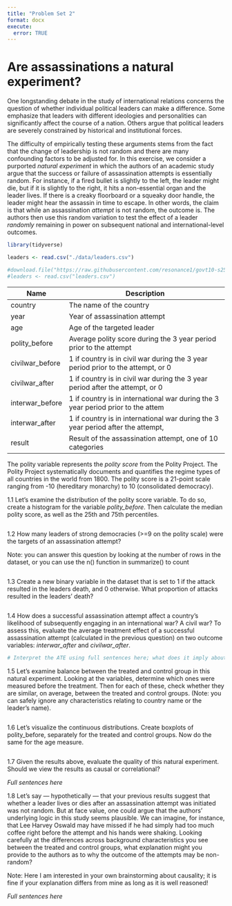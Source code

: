 ```yaml
---
title: "Problem Set 2"
format: docx
execute:
  error: TRUE
---
```



# Are assassinations a natural experiment?

One longstanding debate in the study of international relations concerns the question of whether individual political leaders can make a difference. Some emphasize that leaders with different ideologies and personalities can significantly affect the course of a nation. Others argue that political leaders are severely constrained by historical and institutional forces.  

The difficulty of empirically testing these arguments stems from the fact that the change of leadership is not random and there are many confounding factors to be adjusted for. In this exercise, we consider a purported *natural experiment* in which the authors of an academic study argue that the success or failure of assassination attempts is essentially random. For instance, if a fired bullet is slightly to the left, the leader might die, but if it is slightly to the right, it hits a non-essential organ and the leader lives. If there is a creaky floorboard or a squeaky door handle, the leader might hear the assassin in time to escape. In other words, the claim is that while an assassination _attempt_ is not random, the outcome is. The authors then use this random variation to test the effect of a leader *randomly* remaining in power on subsequent national and international-level outcomes. 

```r
library(tidyverse)

leaders <- read.csv("./data/leaders.csv")

#download.file("https://raw.githubusercontent.com/resonance1/govt10-s25/refs/heads/main/problem_sets/data/leaders.csv","leaders.csv")
#leaders <- read.csv("leaders.csv")


```


| Name           | Description                                                                      |
|----------------|----------------------------------------------------------------------------------|
| country        | The name of the country                                                          |
| year           | Year of assassination attempt                                                    |                                    
| age            | Age of the targeted leader                                                       |
| polity_before  | Average polity score during the 3 year period prior to the attempt               |
| civilwar_before| 1 if country is in civil war during the 3 year period prior to the attempt, or 0 |
| civilwar_after | 1 if country is in civil war during the 3 year period after the attempt, or 0    |
| interwar_before| 1 if country is in international war during the 3 year period prior to the attem |
| interwar_after | 1 if country is in international war during the 3 year period after the attempt, |
| result         | Result of the assassination attempt, one of 10 categories                        |

The polity variable represents the  *polity score* from the Polity Project.  The Polity Project systematically documents and quantifies the regime types of all countries in the world from 1800.  The polity score is a 21-point scale ranging from -10 (hereditary monarchy) to 10 (consolidated democracy).  

1.1 Let's examine the distribution of the polity score variable. To do so, create a histogram for the variable *polity_before*. Then calculate the median polity score, as well as the 25th and 75th percentiles.

```r

```

1.2 How many leaders of strong democracies (>=9 on the polity scale) were the targets of an assassination attempt?

Note: you can answer this question by looking at the number of rows in the dataset, or you can use the n() function in summarize() to count

```r


```
 
1.3 Create a new binary variable in the dataset that is set to 1 if the attack resulted in the leaders death, and 0 otherwise. What proportion of attacks resulted in the leaders' death? 

```r


```

1.4 How does a successful assassination attempt affect a country's likelihood of subsequently engaging in an international war? A civil war? To assess this, evaluate the average treatment effect of a successful assassination attempt (calculated in the previous question) on two outcome variables: *interwar_after* and *civilwar_after*. 

```r


# Interpret the ATE using full sentences here; what does it imply about how assassinations affect the likelihood of international/civil war? 
```

1.5 Let's examine balance between the treated and control group in this natural experiment. Looking at the variables, determine which ones were measured before the treatment. Then for each of these, check whether they are similar, on average, between the treated and control groups. (Note: you can safely ignore any characteristics relating to country name or the leader's name).

```r

```

1.6 Let's visualize the continuous distributions. Create boxplots of polity_before, separately for the treated and control groups. Now do the same for the age measure. 

```r


```

1.7 Given the results above, evaluate the quality of this natural experiment. Should we view the results as causal or correlational? 

*Full sentences here*


1.8 Let's say --- hypothetically --- that your previous results suggest that whether a leader lives or dies after an assassination attempt was initiated was not random. But at face value, one could argue that the authors' underlying logic in this study seems plausible. We can imagine, for instance, that Lee Harvey Oswald may have missed if he had simply had too much coffee right before the attempt and his hands were shaking. Looking carefully at the differences across background characteristics you see between the treated and control groups, what explanation might you provide to the authors as to why the outcome of the attempts may be non-random?  

Note: Here I am interested in your own brainstorming about causality; it is fine if your explanation differs from mine as long as it is well reasoned!

*Full sentences here*

